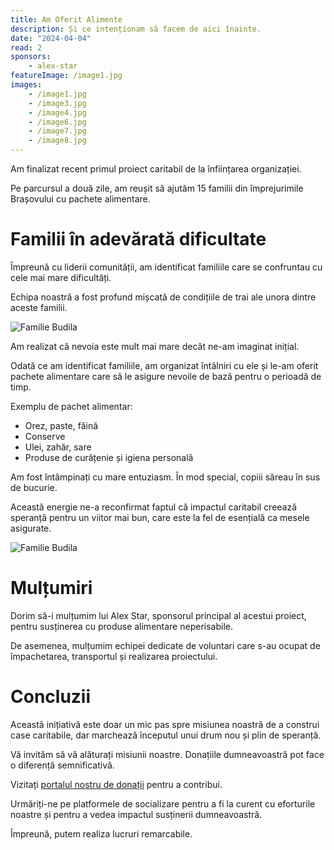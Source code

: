 ```yaml
---
title: Am Oferit Alimente
description: Și ce intenționam să facem de aici înainte.
date: "2024-04-04"
read: 2
sponsors:
    - alex-star
featureImage: /image1.jpg
images:
    - /image1.jpg
    - /image3.jpg
    - /image4.jpg
    - /image6.jpg
    - /image7.jpg
    - /image8.jpg
---
```


Am finalizat recent primul proiect caritabil de la înființarea organizației.

Pe parcursul a două zile, am reușit să ajutăm 15 familii din împrejurimile Brașovului cu pachete alimentare.

# Familii în adevărată dificultate

Împreună cu liderii comunității, am identificat familiile care se confruntau cu cele mai mare dificultăți.

Echipa noastră a fost profund mișcată de condițiile de trai ale unora dintre aceste familii.

![Familie Budila](/projects/am-oferit-pachete-alimentare-la-15-familii-defavorizate/image2.jpg)

Am realizat că nevoia este mult mai mare decât ne-am imaginat inițial.

Odată ce am identificat familiile, am organizat întâlniri cu ele și le-am oferit pachete alimentare care să le asigure nevoile de bază pentru o perioadă de timp.

Exemplu de pachet alimentar:
- Orez, paste, făină
- Conserve
- Ulei, zahăr, sare
- Produse de curățenie și igiena personală

Am fost întâmpinați cu mare entuziasm. În mod special, copiii săreau în sus de bucurie. 

Această energie ne-a reconfirmat faptul că impactul caritabil creează speranță pentru un viitor mai bun, care este la fel de esențială ca mesele asigurate.

![Familie Budila](/projects/am-oferit-pachete-alimentare-la-15-familii-defavorizate/image5.jpg)

# Mulțumiri

Dorim să-i mulțumim lui Alex Star, sponsorul principal al acestui proiect, pentru susținerea cu produse alimentare neperisabile.

De asemenea, mulțumim echipei dedicate de voluntari care s-au ocupat de împachetarea, transportul și realizarea proiectului.

# Concluzii

Această inițiativă este doar un mic pas spre misiunea noastră de a construi case caritabile, dar marchează începutul unui drum nou și plin de speranță.

Vă invităm să vă alăturați misiunii noastre. Donațiile dumneavoastră pot face o diferență semnificativă.

Vizitați [portalul nostru de donații](/donate) pentru a contribui.

Urmăriți-ne pe platformele de socializare pentru a fi la curent cu eforturile noastre și pentru a vedea impactul susținerii dumneavoastră.

Împreună, putem realiza lucruri remarcabile.
